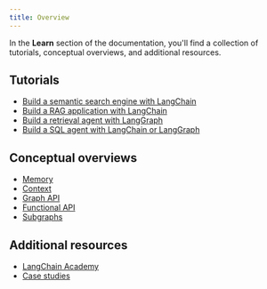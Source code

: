 ```yaml
---
title: Overview
---
```


In the **Learn** section of the documentation, you'll find a collection of tutorials, conceptual overviews, and additional resources.

## <Icon icon="code" size={20} /> Tutorials

- [Build a semantic search engine with LangChain](/oss/langchain/knowledge-base)
- [Build a RAG application with LangChain](/oss/langchain/rag)
- [Build a retrieval agent with LangGraph](/oss/langgraph/agentic-rag)
- [Build a SQL agent with LangChain or LangGraph](/oss/langchain/sql-agent)

## <Icon icon="book" size={20} /> Conceptual overviews

- [Memory](/oss/memory)
- [Context](/oss/context)
- [Graph API](/oss/langgraph/graph-api)
- [Functional API](/oss/langgraph/functional-api)
- [Subgraphs](/oss/subgraphs)

## <Icon icon="list" size={20} /> Additional resources

- [LangChain Academy](https://academy.langchain.com/)
- [Case studies](/oss/langgraph/case-studies)
